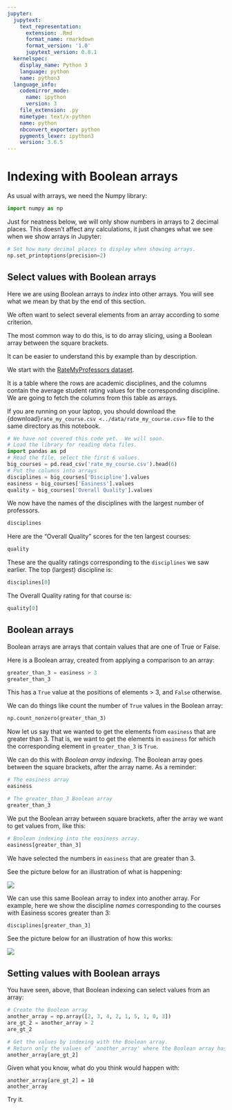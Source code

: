 ```yaml
---
jupyter:
  jupytext:
    text_representation:
      extension: .Rmd
      format_name: rmarkdown
      format_version: '1.0'
      jupytext_version: 0.8.1
  kernelspec:
    display_name: Python 3
    language: python
    name: python3
  language_info:
    codemirror_mode:
      name: ipython
      version: 3
    file_extension: .py
    mimetype: text/x-python
    name: python
    nbconvert_exporter: python
    pygments_lexer: ipython3
    version: 3.6.5
---
```


# Indexing with Boolean arrays

As usual with arrays, we need the Numpy library:

```python
import numpy as np
```

Just for neatness below, we will only show numbers in arrays to 2 decimal
places.  This doesn't affect any calculations, it just changes what we see when
we show arrays in Jupyter:

```python
# Set how many decimal places to display when showing arrays.
np.set_printoptions(precision=2)
```

## Select values with Boolean arrays

Here we are using Boolean arrays to *index* into other arrays.  You will see what we mean by that by the end of this section.

We often want to select several elements from an array according to some
criterion.

The most common way to do this, is to do array slicing, using
a Boolean array between the square brackets.

It can be easier to understand this by example than by description.


We start with the [RateMyProfessors dataset](../data/rate_my_professors).

It is a table where the rows are academic disciplines, and the columns contain
the average student rating values for the corresponding discipline.  We are
going to fetch the columns from this table as arrays.

If you are running on your laptop, you should download the
{download}`rate_my_course.csv <../data/rate_my_course.csv>` file to the same
directory as this notebook.

```python
# We have not covered this code yet.  We will soon.
# Load the library for reading data files.
import pandas as pd
# Read the file, select the first 6 values.
big_courses = pd.read_csv('rate_my_course.csv').head(6)
# Put the columns into arrays
disciplines = big_courses['Discipline'].values
easiness = big_courses['Easiness'].values
quality = big_courses['Overall Quality'].values
```

We now have the names of the disciplines with the largest number of professors.

```python
disciplines
```

Here are the "Overall Quality" scores for the ten largest courses:

```python
quality
```

These are the quality ratings corresponding to the `disciplines` we saw
earlier.  The top (largest) discipline is:

```python
disciplines[0]
```

The Overall Quality rating for that course is:

```python
quality[0]
```

## Boolean arrays

Boolean arrays are arrays that contain values that are one of True or False.

Here is a Boolean array, created from applying a comparison to an array:

```python
greater_than_3 = easiness > 3
greater_than_3
```

This has a `True` value at the positions of elements > 3, and `False`
otherwise.


We can do things like count the number of `True` values in the Boolean array:

```python
np.count_nonzero(greater_than_3)
```

Now let us say that we wanted to get the elements from `easiness`
that are greater than 3.   That is, we want to get the elements in `easiness`
for which the corresponding element in `greater_than_3` is `True`.

We can do this with *Boolean array indexing*.  The Boolean array goes between
the square brackets, after the array name.  As a reminder:

```python
# The easiness array
easiness
```

```python
# The greater_than_3 Boolean array
greater_than_3
```

We put the Boolean array between square brackets, after the array we want to get values from, like this:

```python
# Boolean indexing into the easiness array.
easiness[greater_than_3]
```

We have selected the numbers in `easiness` that are greater than 3.

See the picture below for an illustration of what is happening:

![](../images/easiness_values.png)

We can use this same Boolean array to index into another array.  For example,
here we show the discipline *names* corresponding to the courses with Easiness
scores greater than 3:

```python
disciplines[greater_than_3]
```

See the picture below for an illustration of how this works:

![](../images/easiness_reused.png)


## Setting values with Boolean arrays

You have seen, above, that Boolean indexing can select values from an array:

```python
# Create the Boolean array
another_array = np.array([2, 3, 4, 2, 1, 5, 1, 0, 3])
are_gt_2 = another_array > 2
are_gt_2
```

```python
# Get the values by indexing with the Boolean array.
# Return only the values of 'another_array' where the Boolean array has True.
another_array[are_gt_2]
```

Given what you know, what do you think would happen with:

```
another_array[are_gt_2] = 10
another_array
```

Try it.
